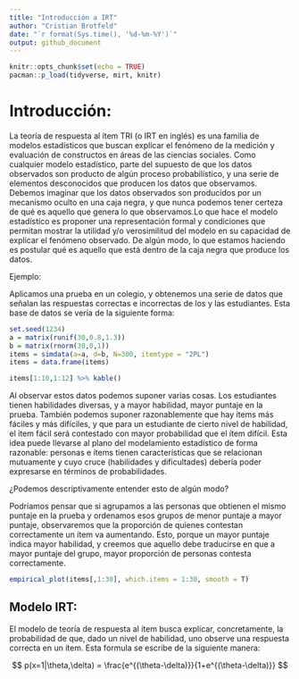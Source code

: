 ```yaml
---
title: "Introducción a IRT"
author: "Cristian Brotfeld"
date: "`r format(Sys.time(), '%d-%m-%Y')`"
output: github_document
---
```


```r
knitr::opts_chunk$set(echo = TRUE)
pacman::p_load(tidyverse, mirt, knitr)
```


# Introducción:

La teoría de respuesta al ítem TRI (o IRT en inglés) es una familia de modelos estadísticos que buscan explicar el fenómeno de la medición y evaluación de constructos en áreas de las ciencias sociales. Como cualquier modelo estadístico, parte del supuesto de que los datos observados son producto de algún proceso probabilístico, y una serie de elementos desconocidos que producen los datos que observamos. Debemos imaginar que los datos observados son producidos por un mecanismo oculto en una caja negra, y que nunca podemos tener certeza de qué es aquello que genera lo que observamos.Lo que hace el modelo estadístico es proponer una representación formal y condiciones que permitan mostrar la utilidad y/o verosimilitud del modelo en su capacidad de explicar el fenómeno observado. De algún modo, lo que estamos haciendo es postular qué es aquello que está dentro de la caja negra que produce los datos.

Ejemplo:

Aplicamos una prueba en un colegio, y obtenemos una serie de datos que señalan las respuestas correctas e incorrectas de los y las estudiantes. Esta base de datos se vería de la siguiente forma:


```r
set.seed(1234)
a = matrix(runif(30,0.8,1.3))
b = matrix(rnorm(30,0,1))
items = simdata(a=a, d=b, N=300, itemtype = "2PL")
items = data.frame(items)
```

```r
items[1:10,1:12] %>% kable()
```

Al observar estos datos podemos suponer varias cosas. Los estudiantes tienen habilidades diversas, y a mayor habilidad, mayor puntaje en la prueba. También podemos suponer razonablemente que hay ítems más fáciles y más difíciles, y que para un estudiante de cierto nivel de habilidad, el ítem fácil será contestado con mayor probabilidad que el ítem difícil. Esta idea puede llevarse al plano del modelamiento estadístico de forma razonable: personas e ítems tienen características que se relacionan mutuamente y cuyo cruce (habilidades y dificultades) debería poder expresarse en términos de probabilidades.

¿Podemos descriptivamente entender esto de algún modo?

Podríamos pensar que si agrupamos a las personas que obtienen el mismo puntaje en la prueba y ordenamos esos grupos de menor puntaje a mayor puntaje, observaremos que la proporción de quienes contestan correctamente un ítem va aumentando. Esto, porque un mayor puntaje indica mayor habilidad, y creemos que aquello debe traducirse en que a mayor puntaje del grupo, mayor proporción de personas contesta correctamente.

```r
empirical_plot(items[,1:30], which.items = 1:30, smooth = T)
```


## Modelo IRT:

El modelo de teoría de respuesta al ítem busca explicar, concretamente, la probabilidad de que, dado un nivel de habilidad, uno observe una respuesta correcta en un ítem. Esta formula se escribe de la siguiente manera:

$$ p(x=1|\theta,\delta) = \frac{e^{(\theta-\delta)}}{1+e^{(\theta-\delta)}}  $$










